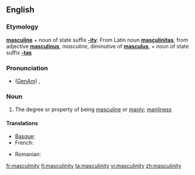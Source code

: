 ==English==

===Etymology===
'''[[masculine]]''' + noun of state suffix '''[[-ity]]'''.  From Latin noun '''[[masculinitas]]''', from adjective '''[[masculinus]]''', ''masculine'', diminutive of '''[[masculus]]''', + noun of state suffix '''[[-tas]]'''

===Pronunciation===
*([[GenAm]]) {{IPA|/ˌmæskjəˈlɪnɪti/}}, {{SAMPA|/%m{skj@"lInIti/}}

===Noun===
{{en-noun|masculinit|ies}}

#The degree or property of being [[masculine]] or [[manly]]; [[manliness]]

====Translations====
{{trans-top|degree or property of being masculine}}
* [[Basque]]: {{t-|eu|maskulinotasun|xs=Basque}}
* French: {{t+|fr|masculinité|f}}
{{trans-mid}}
* Romanian: {{t-|ro|masculinitate|f}}
{{trans-bot}}

[[fr:masculinity]]
[[fi:masculinity]]
[[ta:masculinity]]
[[vi:masculinity]]
[[zh:masculinity]]